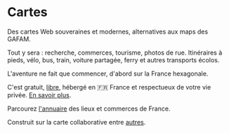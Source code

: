 
# Cartes

Des cartes Web souveraines et modernes, alternatives aux maps des GAFAM.

Tout y sera : recherche, commerces, tourisme, photos de rue. Itinéraires à pieds, vélo, bus, train, voiture partagée, ferry et autres transports écolos.

L'aventure ne fait que commencer, d'abord sur la France hexagonale.

C'est gratuit, [libre](https://github.com/cartesapp/cartes), hébergé en 🇫🇷 France et respectueux de votre vie privée. [En savoir plus](/a-propos).

Parcourez [l'annuaire](/lieux) des lieux et commerces de France.

Construit sur la carte collaborative <OsmAttribution/> entre [autres](/presentation/dependances).
